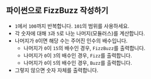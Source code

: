 
## 파이썬으로 FizzBuzz 작성하기

<FizzBuzzRules />

<FizzBuzzCode />

- `1`에서 `100`까지 반복합니다. `101`의 범위를 사용하세요.
- 각 숫자에 대해 `3`과 `5`로 나눈 나머지(모듈러스)를 계산합니다.
- 나머지가 `0`이면 해당 수는 주어진 인수의 배수입니다.
  - 나머지가 `0`이 `15`의 배수인 경우, `FizzBuzz`를 출력합니다.
  - 나머지가 `0`이 `3`의 배수인 경우, `Fizz`를 출력합니다.
  - 나머지가 `0`이 `5`의 배수인 경우, `Buzz`를 출력합니다.
- 그렇지 않으면 숫자 자체를 출력합니다.